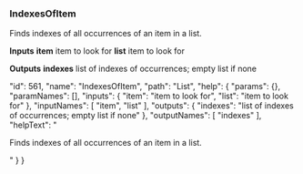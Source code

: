 ### IndexesOfItem

Finds indexes of all occurrences of an item in a list.

**Inputs**
**item**
item to look for
**list**
item to look for


**Outputs**
**indexes**
list of indexes of occurrences; empty list if none





  "id": 561,
  "name": "IndexesOfItem",
  "path": "List",
  "help": {
    "params": {},
    "paramNames": [],
    "inputs": {
      "item": "item to look for",
      "list": "item to look for"
    },
    "inputNames": [
      "item",
      "list"
    ],
    "outputs": {
      "indexes": "list of indexes of occurrences; empty list if none"
    },
    "outputNames": [
      "indexes"
    ],
    "helpText": "<p>Finds indexes of all&nbsp;occurrences of an item in a list.</p>"
  }
}